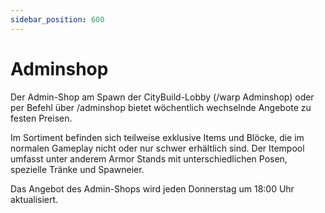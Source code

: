 ```yaml
---
sidebar_position: 600
---
```



# Adminshop
Der Admin-Shop am Spawn der CityBuild-Lobby (/warp Adminshop) oder per Befehl über /adminshop bietet wöchentlich wechselnde Angebote zu festen Preisen.

Im Sortiment befinden sich teilweise exklusive Items und Blöcke, die im normalen Gameplay nicht oder nur schwer erhältlich sind. Der Itempool umfasst unter anderem Armor Stands mit unterschiedlichen Posen, spezielle Tränke und Spawneier.


<Admonition type="tip" title="Tipp!">
Das Angebot des Admin-Shops wird jeden Donnerstag um 18:00 Uhr aktualisiert.
</Admonition>